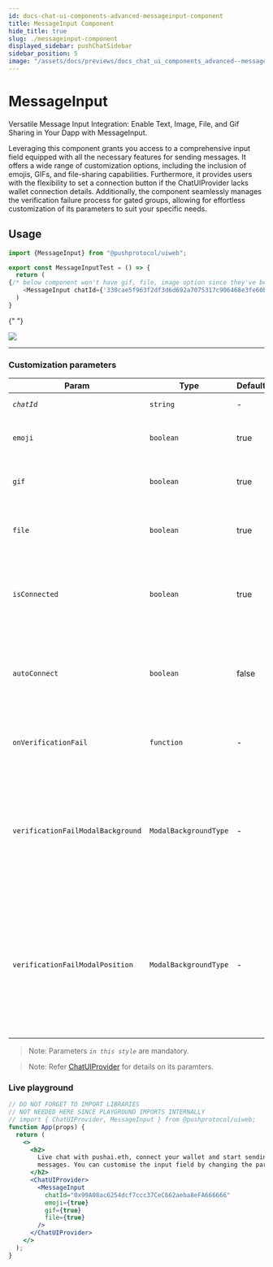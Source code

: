 ```yaml
---
id: docs-chat-ui-components-advanced-messageinput-component
title: MessageInput Component
hide_title: true
slug: ./messageinput-component
displayed_sidebar: pushChatSidebar
sidebar_position: 5
image: "/assets/docs/previews/docs_chat_ui_components_advanced--messageinput_component.png"
---
```


# MessageInput

Versatile Message Input Integration: Enable Text, Image, File, and Gif Sharing in Your Dapp with MessageInput.

Leveraging this component grants you access to a comprehensive input field equipped with all the necessary features for sending messages. It offers a wide range of customization options, including the inclusion of emojis, GIFs, and file-sharing capabilities. Furthermore, it provides users with the flexibility to set a connection button if the ChatUIProvider lacks wallet connection details. Additionally, the component seamlessly manages the verification failure process for gated groups, allowing for effortless customization of its parameters to suit your specific needs.

<head>
  <title>MessageInput | UI Components (@pushprotocol/uiweb) | Push Chat | Push
    Documentation</title>
</head>


## Usage

<Tabs className="codetabs" groupId="code-examples">
  <TabItem value="react" attributes={{className: "codetab react"}} default>

```typescript
import {MessageInput} from "@pushprotocol/uiweb";

export const MessageInputTest = () => {
  return (
{/* below component won't have gif, file, image option since they've been passed as false */}
    <MessageInput chatId={'330cae5f963f2df3d6d692a7075317c906468e3fe60bfb8280a7e125208939e1'} emoji={false} gif={false} file={false} />
  )
}
```

{" "}

<ModalContainer>
  <img
    src={
      require("/static/assets/docs/chat/ui-components/advanced/integrate-advanced-messageinput-component/message-input.png")
        .default
    }
  />
</ModalContainer>

  </TabItem>
</Tabs>

---

### Customization parameters

| Param                             | Type                  | Default | Remarks                                                                                                                                                                                                                          |
| --------------------------------- | --------------------- | ------- | -------------------------------------------------------------------------------------------------------------------------------------------------------------------------------------------------------------------------------- |
| _`chatId`_                        | `string`              | -       | Chat id for a particular chat                                                                                                                                                                                                    |
| `emoji`                           | `boolean`             | true    | Default value is true, decides if the input field will have emoji option                                                                                                                                                         |
| `gif`                             | `boolean`             | true    | Default value is true,decides if the input field will have gif option                                                                                                                                                            |
| `file`                            | `boolean`             | true    | Default value is true,decides if the input field will have file upload option                                                                                                                                                    |
| `isConnected`                     | `boolean`             | true    | Default value is true,shows the connect button if signer, account and pgpPrivateKey is not passed                                                                                                                                |
| `autoConnect`                     | `boolean`             | false   | Default value is false, decrypts pgpPrivateKey after reload if true, or else disconnects the existing wallet connection                                                                                                          |
| `onVerificationFail`              | `function`            | -       | Function to perfom any task on gating access verification fail modal                                                                                                                                                             |
| `verificationFailModalBackground` | `ModalBackgroundType` | -       | Default value is `"OVERLAY"`, decides the access gating verification fail modal background, possible values are `"OVERLAY"` &#124 `"BLUR"` &#124 `"TRANSPARENT"`                                                                 |
| `verificationFailModalPosition`   | `ModalBackgroundType` | -       | Default value is `"GLOBAL"`, decides the access gating verification fail modal position, it can be either relative to immediate parent(RELATIVE) or the entire screen(GLOBAL), possible values are `"RELATIVE"` &#124 `"GLOBAL"` |

> Note: Parameters _`in this style`_ are mandatory.

> Note: Refer [ChatUIProvider](/docs/chat/ui-components/Advanced/ChatUIProvider/) for details on its paramters.

### Live playground

```jsx live
// DO NOT FORGET TO IMPORT LIBRARIES
// NOT NEEDED HERE SINCE PLAYGROUND IMPORTS INTERNALLY
// import { ChatUIProvider, MessageInput } from @pushprotocol/uiweb;
function App(props) {
  return (
    <>
      <h2>
        Live chat with pushai.eth, connect your wallet and start sending
        messages. You can customise the input field by changing the paramters
      </h2>
      <ChatUIProvider>
        <MessageInput
          chatId="0x99A08ac6254dcf7ccc37CeC662aeba8eFA666666"
          emoji={true}
          gif={true}
          file={true}
        />
      </ChatUIProvider>
    </>
  );
}
```
